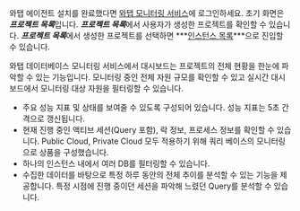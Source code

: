 와탭 에이전트 설치를 완료했다면 [와탭 모니터링 서비스](https://service.whatap.io)에 로그인하세요. 초기 화면은 ***프로젝트 목록***입니다. ***프로젝트 목록***에서 사용자가 생성한 프로젝트를 확인할 수 있습니다. ***프로젝트 목록***에서 생성한 프로젝트를 선택하면 ***[인스턴스 목록](instance-list)***으로 진입할 수 있습니다.

와탭 데이터베이스 모니터링 서비스에서 대시보드는 프로젝트의 전체 현황을 한눈에 파악할 수 있는 기능입니다. 모니터링 중인 전체 자원 규모를 확인할 수 있고 실시간 대시보드에서 모니터링 대상 자원을 필터링할 수 있습니다.

* 주요 성능 지표 및 상태를 보여줄 수 있도록 구성되어 있습니다. 성능 지표는 5초 간격으로 갱신됩니다.
* 현재 진행 중인 액티브 세션(Query 포함), 락 정보, 프로세스 정보를 확인할 수 있습니다. Public Cloud, Private Cloud 모두 적용하기 위해 쿼리 베이스의 모니터링으로 상품을 구성했습니다.
* 하나의 인스턴스 내에서 여러 DB를 필터링할 수 있습니다.
* 수집한 데이터를 바탕으로 특정 하루 동안의 전체 추이를 분석할 수 있는 기능을 제공합니다. 특정 시점에 진행 중이던 세션을 파악해 느렸던 Query를 분석할 수 있습니다.